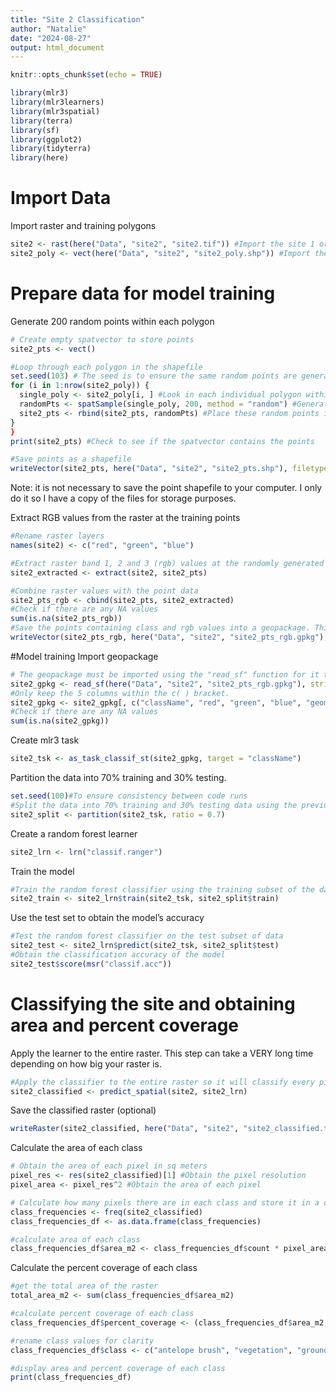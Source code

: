 ```yaml
---
title: "Site 2 Classification"
author: "Natalie"
date: "2024-08-27"
output: html_document
---
```


```r
knitr::opts_chunk$set(echo = TRUE)
```

```r
library(mlr3)
library(mlr3learners)
library(mlr3spatial)
library(terra)
library(sf)
library(ggplot2)
library(tidyterra)
library(here)
```
# Import Data
Import raster and training polygons
```r
site2 <- rast(here("Data", "site2", "site2.tif")) #Import the site 1 orthomosaic
site2_poly <- vect(here("Data", "site2", "site2_poly.shp")) #Import the site 1 training polygons
```

# Prepare data for model training
Generate 200 random points within each polygon
```r
# Create empty spatvector to store points
site2_pts <- vect()
```

```r
#Loop through each polygon in the shapefile
set.seed(103) # The seed is to ensure the same random points are generated each time. The "randomness" refers to the locations where the points are located.
for (i in 1:nrow(site2_poly)) {
  single_poly <- site2_poly[i, ] #Look in each individual polygon within the training polygons provided
  randomPts <- spatSample(single_poly, 200, method = "random") #Generate 200 randomly placed points within each polygon
  site2_pts <- rbind(site2_pts, randomPts) #Place these random points into the previously created empty spatvector
}
}
print(site2_pts) #Check to see if the spatvector contains the points 
```

```r
#Save points as a shapefile
writeVector(site2_pts, here("Data", "site2", "site2_pts.shp"), filetype = "ESRI Shapefile", overwrite=T) #can omit
```
Note: it is not necessary to save the point shapefile to your computer. I only do it so I have a copy of the files for storage purposes. 

Extract RGB values from the raster at the training points
```r
#Rename raster layers
names(site2) <- c("red", "green", "blue")
```

```r
#Extract raster band 1, 2 and 3 (rgb) values at the randomly generated points
site2_extracted <- extract(site2, site2_pts)
```

```r
#Combine raster values with the point data
site2_pts_rgb <- cbind(site2_pts, site2_extracted)
#Check if there are any NA values
sum(is.na(site2_pts_rgb))
#Save the points containing class and rgb values into a geopackage. This can be omitted. 
writeVector(site2_pts_rgb, here("Data", "site2", "site2_pts_rgb.gpkg"), filetype = "GPKG", overwrite = T) #can omit
```

#Model training
Import geopackage
```r
# The geopackage must be imported using the "read_sf" function for it to work with the classifier
site2_gpkg <- read_sf(here("Data", "site2", "site2_pts_rgb.gpkg"), stringsAsFactors = T)
#Only keep the 5 columns within the c( ) bracket. 
site2_gpkg <- site2_gpkg[, c("className", "red", "green", "blue", "geom")]
#Check if there are any NA values
sum(is.na(site2_gpkg))
```

Create mlr3 task
```r
site2_tsk <- as_task_classif_st(site2_gpkg, target = "className")
```

Partition the data into 70% training and 30% testing.
```r
set.seed(100)#To ensure consistency between code runs
#Split the data into 70% training and 30% testing data using the previously created task
site2_split <- partition(site2_tsk, ratio = 0.7)
```

Create a random forest learner 
```r
site2_lrn <- lrn("classif.ranger")
```

Train the model
```r
#Train the random forest classifier using the training subset of the data
site2_train <- site2_lrn$train(site2_tsk, site2_split$train)
```

Use the test set to obtain the model's accuracy
```r
#Test the random forest classifier on the test subset of data
site2_test <- site2_lrn$predict(site2_tsk, site2_split$test)
#Obtain the classification accuracy of the model
site2_test$score(msr("classif.acc"))
```

# Classifying the site and obtaining area and percent coverage 

Apply the learner to the entire raster. This step can take a VERY long time depending on how big your raster is. 
```r
#Apply the classifier to the entire raster so it will classify every pixel based on its rgb values 
site2_classified <- predict_spatial(site2, site2_lrn)
```
Save the classified raster (optional)
```r
writeRaster(site2_classified, here("Data", "site2", "site2_classified.tif"))
```

Calculate the area of each class
```r
# Obtain the area of each pixel in sq meters
pixel_res <- res(site2_classified)[1] #Obtain the pixel resolution
pixel_area <- pixel_res^2 #Obtain the area of each pixel
```

```r
# Calculate how many pixels there are in each class and store it in a dataframe
class_frequencies <- freq(site2_classified) 
class_frequencies_df <- as.data.frame(class_frequencies)
```

```r
#calculate area of each class
class_frequencies_df$area_m2 <- class_frequencies_df$count * pixel_area
```

Calculate the percent coverage of each class
```r
#get the total area of the raster
total_area_m2 <- sum(class_frequencies_df$area_m2)
```

```r
#calculate percent coverage of each class
class_frequencies_df$percent_coverage <- (class_frequencies_df$area_m2 / total_area_m2) * 100
```

```r
#rename class values for clarity
class_frequencies_df$class <- c("antelope brush", "vegetation", "ground")
```

```r
#display area and percent coverage of each class
print(class_frequencies_df)
```

